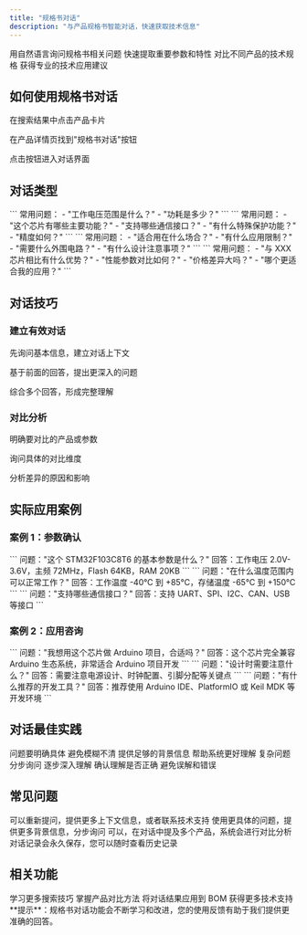 ```yaml
---
title: "规格书对话"
description: "与产品规格书智能对话，快速获取技术信息"
---
```


<CardGroup cols={2}>
<Card title="智能问答" icon="comments">
  用自然语言询问规格书相关问题
</Card>

<Card title="关键信息提取" icon="search">
  快速提取重要参数和特性
</Card>

<Card title="技术对比" icon="balance-scale">
  对比不同产品的技术规格
</Card>

<Card title="应用建议" icon="lightbulb">
  获得专业的技术应用建议
</Card>
</CardGroup>

## 如何使用规格书对话

<Steps>
<Step title="查看产品">
  在搜索结果中点击产品卡片
</Step>

<Step title="找到对话功能">在产品详情页找到"规格书对话"按钮</Step>

<Step title="开始对话">
  点击按钮进入对话界面
</Step>
</Steps>

## 对话类型

<AccordionGroup>
<Accordion title="参数查询">
  ```
  常用问题：
  - "工作电压范围是什么？"
  - "功耗是多少？"
  ```
</Accordion>

<Accordion title="功能特性">
  ``` 常用问题： - "这个芯片有哪些主要功能？" - "支持哪些通信接口？" -
  "有什么特殊保护功能？" - "精度如何？" ```
</Accordion>

<Accordion title="应用场景">
  ``` 常用问题： - "适合用在什么场合？" - "有什么应用限制？" -
  "需要什么外围电路？" - "有什么设计注意事项？" ```
</Accordion>

<Accordion title="技术对比">
  ```
  常用问题：
  - "与 XXX 芯片相比有什么优势？"
  - "性能参数对比如何？"
  - "价格差异大吗？"
  - "哪个更适合我的应用？"
  ```
</Accordion>
</AccordionGroup>

## 对话技巧

### 建立有效对话

<Steps>
<Step title="建立上下文">
  先询问基本信息，建立对话上下文
</Step>

<Step title="深入询问">基于前面的回答，提出更深入的问题</Step>

<Step title="综合理解">
  综合多个回答，形成完整理解
</Step>
</Steps>

### 对比分析

<Steps>
<Step title="明确对比目标">
  明确要对比的产品或参数
</Step>

<Step title="提出对比问题">询问具体的对比维度</Step>

<Step title="分析差异">
  分析差异的原因和影响
</Step>
</Steps>

## 实际应用案例

### 案例 1：参数确认

<Steps>
<Step title="确认基本参数">
  ```
  问题："这个 STM32F103C8T6 的基本参数是什么？"
  回答：工作电压 2.0V-3.6V，主频 72MHz，Flash 64KB，RAM 20KB
  ```
</Step>

<Step title="确认工作条件">
  ``` 问题："在什么温度范围内可以正常工作？" 回答：工作温度 -40°C 到
  +85°C，存储温度 -65°C 到 +150°C ```
</Step>

<Step title="确认接口特性">
  ```
  问题："支持哪些通信接口？"
  回答：支持 UART、SPI、I2C、CAN、USB 等接口
  ```
</Step>
</Steps>

### 案例 2：应用咨询

<Steps>
<Step title="描述应用场景">
  ```
  问题："我想用这个芯片做 Arduino 项目，合适吗？"
  回答：这个芯片完全兼容 Arduino 生态系统，非常适合 Arduino 项目开发
  ```
</Step>

<Step title="询问设计要点">
  ``` 问题："设计时需要注意什么？"
  回答：需要注意电源设计、时钟配置、引脚分配等关键点 ```
</Step>

<Step title="获取建议">
  ```
  问题："有什么推荐的开发工具？"
  回答：推荐使用 Arduino IDE、PlatformIO 或 Keil MDK 等开发环境
  ```
</Step>
</Steps>

## 对话最佳实践

<CardGroup cols={2}>
<Card title="明确具体" icon="target">
  问题要明确具体
  避免模糊不清
</Card>

<Card title="提供上下文" icon="info-circle">
  提供足够的背景信息 帮助系统更好理解
</Card>

<Card title="分步询问" icon="list">
  复杂问题分步询问 逐步深入理解
</Card>

<Card title="验证理解" icon="check">
  确认理解是否正确
  避免误解和错误
</Card>
</CardGroup>

## 常见问题

<AccordionGroup>
<Accordion title="对话回答不准确怎么办？">
  可以重新提问，提供更多上下文信息，或者联系技术支持
</Accordion>

<Accordion title="如何获得更详细的回答？">
  使用更具体的问题，提供更多背景信息，分步询问
</Accordion>

<Accordion title="可以对比多个产品吗？">
  可以，在对话中提及多个产品，系统会进行对比分析
</Accordion>

<Accordion title="对话记录会保存多久？">
  对话记录会永久保存，您可以随时查看历史记录
</Accordion>
</AccordionGroup>

## 相关功能

<CardGroup cols={2}>
<Card title="AI 智能搜索" icon="search" href="/zh-Hans/ai-search">
  学习更多搜索技巧
</Card>

<Card title="产品对比" icon="balance-scale" href="/zh-Hans/product-comparison">
  掌握产品对比方法
</Card>

<Card title="BOM 管理" icon="list-check" href="/zh-Hans/bom-management">
  将对话结果应用到 BOM
</Card>

<Card title="技术支持" icon="headset" href="/zh-Hans/faq">
  获得更多技术支持
</Card>
</CardGroup>

<Tip>
  **提示**：规格书对话功能会不断学习和改进，您的使用反馈有助于我们提供更准确的回答。
</Tip>
